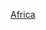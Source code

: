{{template category
|type  = navbox
|topic = [[非洲|非洲]]各國[[世界遺產|世界遺產]]
}}

{{Catnav|頁面分類|總類|維基百科模板|按内容分类的模板|地理模板|世界遗产模板}}
{{Catnav|頁面分類|人文學科|考古学|文物|世界遗产|世界遗产模板}}

[[Category:世界遗产模板|Africa]]